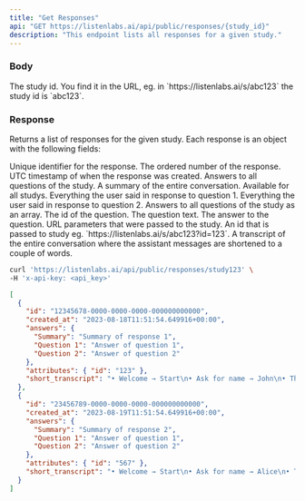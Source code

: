 ```yaml
---
title: "Get Responses"
api: "GET https://listenlabs.ai/api/public/responses/{study_id}"
description: "This endpoint lists all responses for a given study."
---
```


### Body

<ParamField path="study_id" type="string">
  The study id. You find it in the URL, eg. in `https://listenlabs.ai/s/abc123`
  the study id is `abc123`.
</ParamField>

### Response

Returns a list of responses for the given study.
Each response is an object with the following fields:

<ResponseField name="id" type="uuid">
  Unique identifier for the response.
</ResponseField>
<ResponseField name="response_number" type="number">
  The ordered number of the response.
</ResponseField>
<ResponseField name="updated_at" type="string">
  UTC timestamp of when the response was created.
</ResponseField>

<ResponseField name="answers" type="object">
Answers to all questions of the study.

<Expandable title="Example Answers">

<ResponseField name="Summary" type="string">
  A summary of the entire conversation. Available for all studys.
</ResponseField>

<ResponseField name="Question 1" type="string">
  Everything the user said in response to question 1.
</ResponseField>

<ResponseField name="Question 2" type="string">
  Everything the user said in response to question 2.
</ResponseField>

</Expandable>

</ResponseField>

<ResponseField name="answers_array" type="Response[]">
Answers to all questions of the study as an array.

<Expandable title="Response">

<ResponseField name="question_id" type="string">
  The id of the question.
</ResponseField>
<ResponseField name="question" type="string">
  The question text.
</ResponseField>
<ResponseField name="answer" type="string">
  The answer to the question.
</ResponseField>


</Expandable>

</ResponseField>

<ResponseField name="attributes" type="object">
URL parameters that were passed to the study.

<Expandable title="Example Attributes">

<ResponseField name="id" type="string">
  An id that is passed to study eg. `https://listenlabs.ai/s/abc123?id=123`.
</ResponseField>
</Expandable>

</ResponseField>

<ResponseField name="short_transcript" type="string">
  A transcript of the entire conversation where the assistant messages are
  shortened to a couple of words.
</ResponseField>

<RequestExample>

```bash Example Request
curl 'https://listenlabs.ai/api/public/responses/study123' \
-H 'x-api-key: <api_key>'
```

</RequestExample>

<ResponseExample>

```json Response
[
  {
    "id": "12345678-0000-0000-0000-000000000000",
    "created_at": "2023-08-18T11:51:54.649916+00:00",
    "answers": {
      "Summary": "Summary of response 1",
      "Question 1": "Answer of question 1",
      "Question 2": "Answer of question 2"
    },
    "attributes": { "id": "123" },
    "short_transcript": "• Welcome → Start\n• Ask for name → John\n• Thank you, bye → "
  },
  {
    "id": "23456789-0000-0000-0000-000000000000",
    "created_at": "2023-08-19T11:51:54.649916+00:00",
    "answers": {
      "Summary": "Summary of response 2",
      "Question 1": "Answer of question 1",
      "Question 2": "Answer of question 2"
    },
    "attributes": { "id": "567" },
    "short_transcript": "• Welcome → Start\n• Ask for name → Alice\n• Thank you, bye → "
  }
]
```

</ResponseExample>
